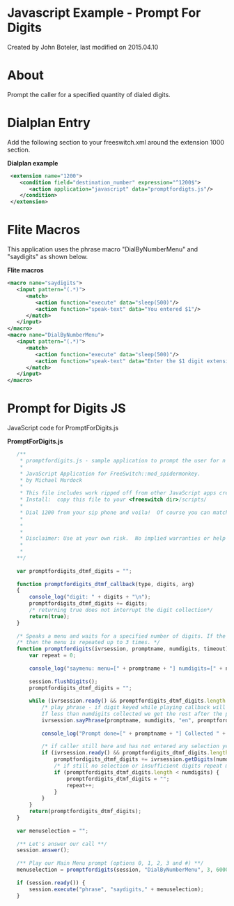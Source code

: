 
# Javascript Example - Prompt For Digits 

 Created by  John Boteler, last modified on 2015.04.10

# About

Prompt the caller for a specified quantity of dialed digits. 

# Dialplan Entry

Add the following section to your freeswitch.xml around the extension 1000 section.

**Dialplan example**

```xml
 <extension name="1200">
    <condition field="destination_number" expression="^1200$">
       <action application="javascript" data="promptfordigts.js"/>
    </condition>
 </extension> 
```

# Flite Macros

This application uses the phrase macro "DialByNumberMenu" and "saydigits" as shown below.

**Flite macros**

```xml
<macro name="saydigits">
   <input pattern="(.*)">
      <match>
         <action function="execute" data="sleep(500)"/>
         <action function="speak-text" data="You entered $1"/>
      </match>
   </input>
</macro>
<macro name="DialByNumberMenu">
   <input pattern="(.*)">
      <match>
         <action function="execute" data="sleep(500)"/>
         <action function="speak-text" data="Enter the $1 digit extension to dial."/>
      </match>
   </input>
</macro>
```

# Prompt for Digits JS

JavaScript code for PromptForDigits.js

**PromptForDigits.js**

```js
   /** 
    * promptfordigits.js - sample application to prompt the user for n digits.
    * 
    * JavaScript Application for FreeSwitch::mod_spidermonkey.
    * by Michael Murdock 
    * 
    * This file includes work ripped off from other JavaScript apps created by pist and anthm @ #freeswitch.
    * Install:  copy this file to your <freeswitch dir>/scripts/
    * 
    * Dial 1200 from your sip phone and voila!  Of course you can match for inbound DID/DNIS, and run this app.
    * 
    * 
    *      
    * Disclaimer: Use at your own risk.  No implied warranties or help if/when stuff blows up.
    * 
    * 
   **/
   
   var promptfordigits_dtmf_digits = "";
   
   function promptfordigits_dtmf_callback(type, digits, arg)
   {
       console_log("digit: " + digits + "\n");
       promptfordigits_dtmf_digits += digits;
       /* returning true does not interrupt the digit collection*/
       return(true);
   }
   
   /* Speaks a menu and waits for a specified number of digits. If the user does not enter a selection */
   /* then the menu is repeated up to 3 times. */
   function promptfordigits(ivrsession, promptname, numdigits, timeout) {
       var repeat = 0;
   
       console_log("saymenu: menu=[" + promptname + "] numdigits=[" + numdigits + "]\n");
   
       session.flushDigits();
       promptfordigits_dtmf_digits = "";
   
       while (ivrsession.ready() && promptfordigits_dtmf_digits.length < numdigits && repeat < 3) {
           /* play phrase - if digit keyed while playing callback will catch them. 
           If less than numdigits collected we get the rest after the prompt.*/
           ivrsession.sayPhrase(promptname, numdigits, "en", promptfordigits_dtmf_callback, "");
   
           console_log("Prompt done=[" + promptname + "] Collected " + promptfordigits_dtmf_digits.length + " digits [" + promptfordigits_dtmf_digits + "]\n");
   
           /* if caller still here and has not entered any selection yet (or less than numdigits entered) - wait for the rest of the digits*/
           if (ivrsession.ready() && promptfordigits_dtmf_digits.length < numdigits ) {
               promptfordigits_dtmf_digits += ivrsession.getDigits(numdigits - promptfordigits_dtmf_digits.length, "", timeout);
               /* if still no selection or insufficient digits repeat menu */
               if (promptfordigits_dtmf_digits.length < numdigits) {
                   promptfordigits_dtmf_digits = "";
                   repeat++;
               }
           }
       }
       return(promptfordigits_dtmf_digits);
   }
   
   var menuselection = "";
   
   /** Let's answer our call **/
   session.answer();
   
   /** Play our Main Menu prompt (options 0, 1, 2, 3 and #) **/
   menuselection = promptfordigits(session, "DialByNumberMenu", 3, 6000);
   
   if (session.ready()) {
       session.execute("phrase", "saydigits," + menuselection);
   }
```


